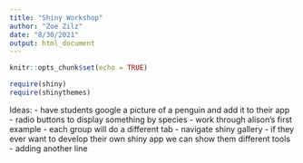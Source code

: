 ```yaml
---
title: "Shiny Workshop"
author: "Zoe Zilz"
date: "8/30/2021"
output: html_document
---
```


```r
knitr::opts_chunk$set(echo = TRUE)

require(shiny)
require(shinythemes)

```

Ideas:
- have students google a picture of a penguin and add it to their app
- radio buttons to display something by species
- work through alison's first example
- each group will do a different tab
- navigate shiny gallery - if they ever want to develop their own shiny app we can show them different tools
- adding another line